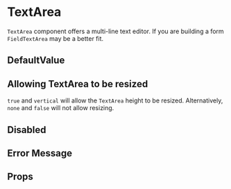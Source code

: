 
<Meta component={TextArea} title="Docs/TextArea" />

# TextArea

`TextArea` component offers a multi-line text editor. If you are building a form `FieldTextArea` may be a better fit.

<Editor code={storyBasic} />

## DefaultValue

<Editor code={storyDefaultValue} />

## Allowing TextArea to be resized

`true` and `vertical` will allow the `TextArea` height to be resized. Alternatively, `none` and `false` will not allow resizing.
<Editor code={storyResize} />

## Disabled
<Editor code={storyDisabled} />

## Error Message
<Editor code={storyError} />

## Props

<ArgsTable of={TextArea} exclude={excludedProps} />
